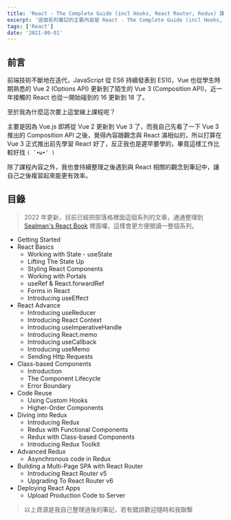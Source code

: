 ```yaml
---
title: 'React - The Complete Guide (incl Hooks, React Router, Redux) 課程筆記整理'
excerpt: '這個系列筆記的主要內容是 React - The Complete Guide (incl Hooks, React Router, Redux) 課程的學習筆記。'
tags: ['React']
date: '2021-09-01'
---
```


## 前言

前端技術不斷地在迭代，JavaScript 從 ES6 持續發表到 ES10，Vue 也從學生時期熟悉的 Vue 2 (Options API) 更新到了陌生的 Vue 3 (Composition API)，近一年接觸的 React 也從一開始碰到的 16 更新到 18 了。

至於我為什麼這次要上這堂線上課程呢？

主要是因為 Vue.js 即將從 Vue 2 更新到 Vue 3 了，而我自己先看了一下 Vue 3 推出的 Composition API 之後，覺得內容跟觀念與 React 滿相似的，所以打算在 Vue 3 正式推出前先學習 React 好了，反正我也是遲早要學的，畢竟這樣工作比較好找 `( ˘•ω•˘ )`

除了課程內容之外，我也會持續整理之後遇到與 React 相關的觀念到筆記中，讓自己之後複習起來能更有效率。

## 目錄

> 2022 年更新，目前已經把部落格裡面這個系列的文章，通通整理到 [Sealman's React Book](https://react.sealman.tw) 裡面囉，這樣會更方便閱讀一整個系列。

- Getting Started
- React Basics
  - Working with State - useState
  - Lifting The State Up
  - Styling React Components
  - Working with Portals
  - useRef & React.forwardRef
  - Forms in React
  - Introducing useEffect
- React Advance
  - Introducing useReducer
  - Introducing React Context
  - Introducing useImperativeHandle
  - Introducing React.memo
  - Introducing useCallback
  - Introducing useMemo
  - Sending Http Requests
- Class-based Components
  - Introduction
  - The Component Lifecycle
  - Error Boundary
- Code Reuse
  - Using Custom Hooks
  - Higher-Order Components
- Diving into Redux
  - Introducing Redux
  - Redux with Functional Components
  - Redux with Class-based Components
  - Introducing Redux Toolkit
- Advanced Redux
  - Asynchronous code in Redux
- Building a Multi-Page SPA with React Router
  - Introducing React Router v5
  - Upgrading To React Router v6
- Deploying React Apps
  - Upload Production Code to Server

> 以上資源是我自己整理過後的筆記，若有錯誤歡迎隨時和我聯繫
